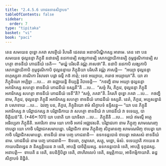 ```yaml
---
title: "2.4.5.6 ភោជនទានសិក្ខាបទ"
tableOfContents: false
sidebar:
  order: 7
type: "tipitaka"
basket: "vi"
book: "paci"
---
```



<DynamicBreadcrumb />

<Division number="999" book="paci">

<Paragraph number="3039" book="paci">
តេន សមយេន ពុទ្ធោ ភគវា សាវត្ថិយំ វិហរតិ ជេតវនេ អនាថបិណ្ឌិកស្ស អារាមេ. តេន ខោ បន សមយេន ថុល្លនន្ទា ភិក្ខុនី នដានម្បិ នដកានម្បិ លង្ឃកានម្បិ សោកជ្ឈាយិកានម្បិ កុម្ភថូណិកានម្បិ សហត្ថា ខាទនីយំ ភោជនីយំ ទេតិ—  “មយ្ហំ បរិសតិ វណ្ណំ ភាសថា”តិ. នដាបិ នដកាបិ លង្ឃកាបិ សោកជ្ឈាយិកាបិ កុម្ភថូណិកាបិ ថុល្លនន្ទាយ ភិក្ខុនិយា បរិសតិ វណ្ណំ ភាសន្តិ—  “អយ្យា ថុល្លនន្ទា ពហុស្សុតា ភាណិកា វិសារទា បដ្ដា ធម្មឹ កថំ កាតុំ; ទេថ អយ្យាយ, ករោថ អយ្យាយា”តិ.
</Paragraph>

<Paragraph number="3040" book="paci">
យា តា ភិក្ខុនិយោ អប្បិច្ឆា …បេ…  តា ឧជ្ឈាយន្តិ ខិយ្យន្តិ វិបាចេន្តិ—  “កថញ្ហិ នាម អយ្យា ថុល្លនន្ទា អគារិកស្ស សហត្ថា ខាទនីយំ ភោជនីយំ ទស្សតី”តិ …បេ…  “សច្ចំ កិរ, ភិក្ខវេ, ថុល្លនន្ទា ភិក្ខុនី អគារិកស្ស សហត្ថា ខាទនីយំ ភោជនីយំ ទេតី”តិ? “សច្ចំ, ភគវា”តិ. វិគរហិ ពុទ្ធោ ភគវា …បេ…  កថញ្ហិ នាម, ភិក្ខវេ, ថុល្លនន្ទា ភិក្ខុនី អគារិកស្ស សហត្ថា ខាទនីយំ ភោជនីយំ ទស្សតិ. នេតំ, ភិក្ខវេ, អប្បសន្នានំ វា បសាទាយ …បេ…  ឯវញ្ច បន, ភិក្ខវេ, ភិក្ខុនិយោ ឥមំ សិក្ខាបទំ ឧទ្ទិសន្តុ—
</Paragraph>

</Division>
<Division number="1000" book="paci">

<Paragraph number="3041" book="paci">
<Emphasis>“យា បន ភិក្ខុនី អគារិកស្ស វា បរិព្ពាជកស្ស វា បរិព្ពាជិកាយ វា សហត្ថា ខាទនីយំ វា ភោជនីយំ វា ទទេយ្យ, បាចិត្តិយន៑”</Emphasis>តិ. (*46*:<Emphasis>101</Emphasis>)
</Paragraph>

</Division>
<Division number="1001" book="paci">

<Paragraph number="3042" book="paci">
<Emphasis>យា បនា</Emphasis>តិ យា យាទិសា …បេ…  <Emphasis>ភិក្ខុនី</Emphasis>តិ …បេ…  អយំ ឥមស្មឹ អត្ថេ អធិប្បេតា ភិក្ខុនីតិ.
</Paragraph>

<Paragraph number="3043" book="paci">
<Emphasis>អគារិកោ</Emphasis> នាម យោ កោចិ អគារំ អជ្ឈាវសតិ.
</Paragraph>

<Paragraph number="3044" book="paci">
<Emphasis>បរិព្ពាជកោ</Emphasis> នាម ភិក្ខុញ្ច សាមណេរញ្ច ឋបេត្វា យោ កោចិ បរិព្ពាជកសមាបន្នោ.
</Paragraph>

<Paragraph number="3045" book="paci">
<Emphasis>បរិព្ពាជិកា</Emphasis> នាម ភិក្ខុនិញ្ច សិក្ខមានញ្ច សាមណេរិញ្ច ឋបេត្វា យា កាចិ បរិព្ពាជិកសមាបន្នា.
</Paragraph>

<Paragraph number="3046" book="paci">
<Emphasis>ខាទនីយំ</Emphasis> នាម បញ្ច ភោជនានិ—  ឧទកទន្តបោនំ ឋបេត្វា អវសេសំ ខាទនីយំ នាម.
</Paragraph>

<Paragraph number="3047" book="paci">
<Emphasis>ភោជនីយំ</Emphasis> នាម បញ្ច ភោជនានិ—  ឱទនោ, កុម្មាសោ, សត្តុ, មច្ឆោ, មំសំ.
</Paragraph>

<Paragraph number="3048" book="paci">
<Emphasis>ទទេយ្យា</Emphasis>តិ កាយេន វា កាយបដិពទ្ធេន វា និស្សគ្គិយេន វា ទេតិ, អាបត្តិ បាចិត្តិយស្ស. ឧទកទន្តបោនំ ទេតិ, អាបត្តិ ទុក្កដស្ស.
</Paragraph>

</Division>
<Division number="1002" book="paci">

<Paragraph number="3049" book="paci">
អនាបត្តិ—  ទាបេតិ ន ទេតិ, ឧបនិក្ខិបិត្វា ទេតិ, ពាហិរាលេបំ ទេតិ, ឧម្មត្តិកាយ, អាទិកម្មិកាយាតិ.

</Paragraph>
</Division>

<Paragraph number="3050" type="center" book="paci">
ឆដ្ឋសិក្ខាបទំ និដ្ឋិតំ.
</Paragraph>